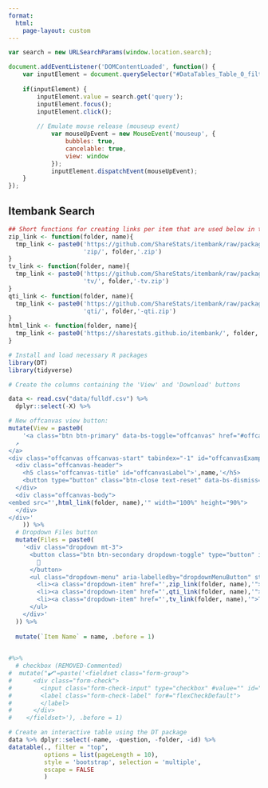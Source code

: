 ```yaml
---
format: 
  html:
    page-layout: custom
---
```


```js
var search = new URLSearchParams(window.location.search);

document.addEventListener('DOMContentLoaded', function() {
    var inputElement = document.querySelector("#DataTables_Table_0_filter input[type='search']");
    
    if(inputElement) {
        inputElement.value = search.get('query');
        inputElement.focus();
        inputElement.click();
        
        // Emulate mouse release (mouseup event)
            var mouseUpEvent = new MouseEvent('mouseup', {
                bubbles: true,
                cancelable: true,
                view: window
            });
            inputElement.dispatchEvent(mouseUpEvent);
    }
});
```

::: itembank
# Itembank Search

```r
## Short functions for creating links per item that are used below in the table.
zip_link <- function(folder, name){
  tmp_link <- paste0('https://github.com/ShareStats/itembank/raw/packages/packages/',
                     'zip/', folder,'.zip')
}
tv_link <- function(folder, name){
  tmp_link <- paste0('https://github.com/ShareStats/itembank/raw/packages/packages/',
                     'tv/', folder,'-tv.zip')
}
qti_link <- function(folder, name){
  tmp_link <- paste0('https://github.com/ShareStats/itembank/raw/packages/packages/',
                     'qti/', folder,'-qti.zip')
}
html_link <- function(folder, name){
  tmp_link <- paste0('https://sharestats.github.io/itembank/', folder, '/', name, '1.html')
}
```

```r
# Install and load necessary R packages
library(DT)
library(tidyverse)
```

```r
# Create the columns containing the 'View' and 'Download' buttons

data <- read.csv("data/fulldf.csv") %>% 
  dplyr::select(-X) %>% 

# New offcanvas view button:
mutate(View = paste0(
    '<a class="btn btn-primary" data-bs-toggle="offcanvas" href="#offcanvasExample',id+1,'" role="button" aria-controls="offcanvasExample',id+1,'">
  ↗
</a>
<div class="offcanvas offcanvas-start" tabindex="-1" id="offcanvasExample',id+1,'" aria-labelledby="offcanvasLabel">
  <div class="offcanvas-header">
    <h5 class="offcanvas-title" id="offcanvasLabel">',name,'</h5>
    <button type="button" class="btn-close text-reset" data-bs-dismiss="offcanvas" aria-label="Close"></button>
  </div>
  <div class="offcanvas-body">
<embed src="',html_link(folder, name),'" width="100%" height="90%">
  </div>
</div>'
    )) %>% 
  # Dropdown Files button
  mutate(Files = paste0(
    '<div class="dropdown mt-3">
      <button class="btn btn-secondary dropdown-toggle" type="button" id="dropdownMenuButton" data-bs-toggle="dropdown" aria-expanded="false">
        📁
      </button>
      <ul class="dropdown-menu" aria-labelledby="dropdownMenuButton" style="">
        <li><a class="dropdown-item" href="',zip_link(folder, name),'">ZIP Folder</a></li>
        <li><a class="dropdown-item" href="',qti_link(folder, name),'">QTI</a></li>
        <li><a class="dropdown-item" href="',tv_link(folder, name),'">TestVision</a></li>
      </ul>
    </div>'
  )) %>% 
  
  mutate(`Item Name` = name, .before = 1)

  
#%>% 
  # checkbox (REMOVED-Commented)
#  mutate("✔️"=paste('<fieldset class="form-group">
#      <div class="form-check">
#        <input class="form-check-input" type="checkbox" #value="" id="flexCheckDefault">
#        <label class="form-check-label" for#="flexCheckDefault">
#        </label>
#      </div>
#    </fieldset>'), .before = 1)

```

```r

# Create an interactive table using the DT package
data %>% dplyr::select(-name, -question, -folder, -id) %>% 
datatable(., filter = "top", 
          options = list(pageLength = 10), 
          style = 'bootstrap', selection = 'multiple', 
          escape = FALSE
          )
```
:::
